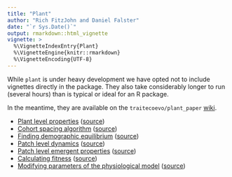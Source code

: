 ```yaml
---
title: "Plant"
author: "Rich FitzJohn and Daniel Falster"
date: "`r Sys.Date()`"
output: rmarkdown::html_vignette
vignette: >
  %\VignetteIndexEntry{Plant}
  %\VignetteEngine{knitr::rmarkdown}
  %\VignetteEncoding{UTF-8}
---
```


While `plant` is under heavy development we have opted not to include
vignettes directly in the package.  They also take considerably longer
to run (several hours) than is typical or ideal for an R package.

In the meantime, they are available on the `traitecoevo/plant_paper`
[wiki](https://github.com/traitecoevo/plant_paper/wiki).

* [Plant level properties](https://github.com/traitecoevo/plant_paper/wiki/plant) ([source](https://github.com/traitecoevo/plant_paper/blob/master/vignettes/src/plant.R))
* [Cohort spacing algorithm](https://github.com/traitecoevo/plant_paper/wiki/cohort_spacing) ([source](https://github.com/traitecoevo/plant_paper/blob/master/vignettes/src/cohort_spacing.R))
* [Finding demographic equilibrium](https://github.com/traitecoevo/plant_paper/wiki/equilibrium) ([source](https://github.com/traitecoevo/plant_paper/blob/master/vignettes/src/equilibrium.R))
* [Patch level dynamics](https://github.com/traitecoevo/plant_paper/wiki/patch) ([source](https://github.com/traitecoevo/plant_paper/blob/master/vignettes/src/patch.R))
* [Patch level emergent properties](https://github.com/traitecoevo/plant_paper/wiki/emergent) ([source](https://github.com/traitecoevo/plant_paper/blob/master/vignettes/src/emergent.R))
* [Calculating fitness](https://github.com/traitecoevo/plant_paper/wiki/fitness) ([source](https://github.com/traitecoevo/plant_paper/blob/master/vignettes/src/fitness.R))
* [Modifying parameters of the physiological model](https://github.com/traitecoevo/plant_paper/wiki/parameters) ([source](https://github.com/traitecoevo/plant_paper/blob/master/vignettes/src/parameters.R))

